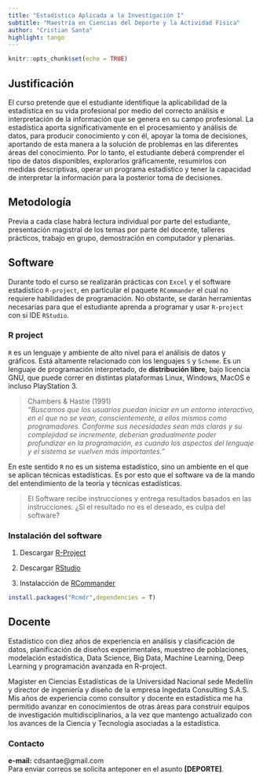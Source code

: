```yaml
---
title: "Estadística Aplicada a la Investigación I"
subtitle: "Maestría en Ciencias del Deporte y la Actividad Física"
author: "Cristian Santa"
highlight: tango
---
```


```r
knitr::opts_chunk$set(echo = TRUE)
```

## Justificación

El curso pretende que el estudiante identifique la aplicabilidad de la estadística en su vida profesional por medio del correcto análisis e interpretación de la información que se genera en su campo profesional. La estadística aporta significativamente en el procesamiento y análisis de datos, para producir conocimiento y con él, apoyar la toma de decisiones, aportando de esta manera a la solución de problemas en las diferentes áreas del conocimiento. Por lo tanto, el estudiante deberá comprender el tipo de datos disponibles, explorarlos gráficamente, resumirlos con medidas descriptivas, operar un programa estadístico y tener la capacidad de interpretar la información para la posterior toma de decisiones.

## Metodología

Previa a cada clase habrá lectura individual por parte del estudiante, presentación magistral de los temas por parte del docente, talleres prácticos, trabajo en grupo, demostración en computador y plenarias.

## Software

Durante todo el curso se realizarán prácticas con `Excel` y el software estadístico `R-project`, en particular el paquete `RCommander` el cual no requiere habilidades de programación. No obstante, se darán herramientas necesarias para que el estudiante aprenda a programar y usar `R-project` con si IDE `RStudio`.

### R project

<code>R</code> es un lenguaje y ambiente de alto nivel para el análisis de datos y gráficos. Está altamente relacionado con los lenguajes <code>S</code> y <code>Scheme</code>. Es un lenguaje de programación interpretado, de **distribución libre**, bajo licencia GNU, que puede correr en distintas plataformas Linux, Windows, MacOS e incluso PlayStation 3.

> Chambers & Hastie (1991)<br>
> <cite>"Buscamos que los usuarios puedan iniciar en un entorno interactivo, en el que no se vean, conscientemente, a ellos mismos como programadores. Conforme sus necesidades sean más claras y su complejidad se incremente, deberían gradualmente poder profundizar en la programación, es cuando los aspectos del lenguaje y el sistema se vuelven más importantes."</cite>

En este sentido <code>R</code> no es un sistema estadístico, sino un ambiente en el que se aplican técnicas estadísticas. Es por esto que el software va de la mando del entendimiento de la teoría y técnicas estadísticas.

> El Software recibe instrucciones y entrega resultados basados en las instrucciones. ¿Si el resultado no es el deseado, es culpa del software?

### Instalación del software

1. Descargar [R-Project](https://cloud.r-project.org/)

2. Descargar [RStudio](https://www.rstudio.com/products/rstudio/download/)

3. Instalacción de [RCommander](https://www.rcommander.com/)

```r
install.packages("Rcmdr",dependencies = T)
```

## Docente

Estadístico con diez años de experiencia en análisis y clasificación de datos, planificación de diseños experimentales, muestreo de poblaciones, modelación estadística, Data Science, Big Data, Machine Learning, Deep Learning y programación avanzada en R-project.

Magíster en Ciencias Estadísticas de la Universidad Nacional sede Medellín y director de ingeniería y diseño de la empresa Ingedata Consulting S.A.S. Mis años de experiencia como consultor y docente en estadística me ha permitido avanzar en conocimientos de otras áreas para construir equipos de investigación multidisciplinarios, a la vez que mantengo actualizado con los avances de la Ciencia y Tecnología asociadas a la estadística.

### Contacto

**e-mail:** cdsantae@gmail.com <br>
Para enviar correos se solicita anteponer en el asunto **[DEPORTE]**.